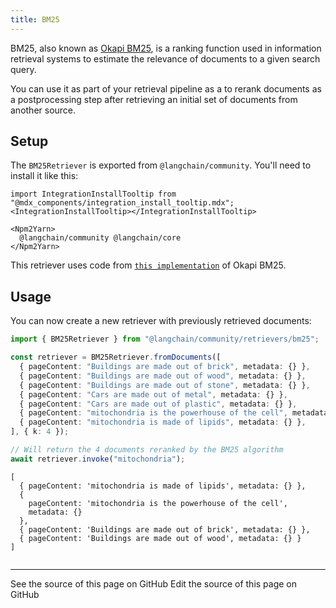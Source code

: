 ```yaml
---
title: BM25
---
```


BM25, also known as [Okapi BM25](https://en.wikipedia.org/wiki/Okapi_BM25), is a ranking function used in information retrieval systems to estimate the relevance of documents to a given search query.

You can use it as part of your retrieval pipeline as a to rerank documents as a postprocessing step after retrieving an initial set of documents from another source.

## Setup

The `BM25Retriever` is exported from `@langchain/community`. You'll need to install it like this:

```{=mdx}
import IntegrationInstallTooltip from "@mdx_components/integration_install_tooltip.mdx";
<IntegrationInstallTooltip></IntegrationInstallTooltip>

<Npm2Yarn>
  @langchain/community @langchain/core
</Npm2Yarn>
```

This retriever uses code from [`this implementation`](https://github.com/FurkanToprak/OkapiBM25) of Okapi BM25.

## Usage

You can now create a new retriever with previously retrieved documents:

```typescript
import { BM25Retriever } from "@langchain/community/retrievers/bm25";

const retriever = BM25Retriever.fromDocuments([
  { pageContent: "Buildings are made out of brick", metadata: {} },
  { pageContent: "Buildings are made out of wood", metadata: {} },
  { pageContent: "Buildings are made out of stone", metadata: {} },
  { pageContent: "Cars are made out of metal", metadata: {} },
  { pageContent: "Cars are made out of plastic", metadata: {} },
  { pageContent: "mitochondria is the powerhouse of the cell", metadata: {} },
  { pageContent: "mitochondria is made of lipids", metadata: {} },
], { k: 4 });

// Will return the 4 documents reranked by the BM25 algorithm
await retriever.invoke("mitochondria");
```

```output
[
  { pageContent: 'mitochondria is made of lipids', metadata: {} },
  {
    pageContent: 'mitochondria is the powerhouse of the cell',
    metadata: {}
  },
  { pageContent: 'Buildings are made out of brick', metadata: {} },
  { pageContent: 'Buildings are made out of wood', metadata: {} }
]
```

```typescript

```

---

<CardGroup cols={2}>
  <Card title="View Source" icon="eye" href="https://github.com/langchain-ai/docs/blob/main/src/oss/javascript/integrations/retrievers/bm25.mdx">
    See the source of this page on GitHub
  </Card>
  <Card title="Edit Source" icon="pen-to-square" href="https://github.com/langchain-ai/docs/edit/main/src/oss/javascript/integrations/retrievers/bm25.mdx">
    Edit the source of this page on GitHub
  </Card>
</CardGroup>
